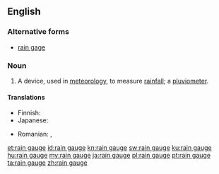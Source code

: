 ==English==

===Alternative forms===
* [[rain gage]] {{qualifier|USA}}

===Noun===
{{wikipedia}}
{{en-noun}}

# A device, used in [[meteorology]], to measure [[rainfall]]; a [[pluviometer]].

====Translations====
{{trans-top|device to measure rainfall}}
* Finnish: {{t|fi|sademittari}}
* Japanese: {{t+|ja|雨量計|tr=うりょうけい, uryōkei|sc=Jpan}}
{{trans-mid}}
* Romanian: {{t+|ro|pluviometru}}, {{t+|ro|udometru}}
{{trans-bottom}}

[[et:rain gauge]]
[[id:rain gauge]]
[[kn:rain gauge]]
[[sw:rain gauge]]
[[ku:rain gauge]]
[[hu:rain gauge]]
[[my:rain gauge]]
[[ja:rain gauge]]
[[pl:rain gauge]]
[[pt:rain gauge]]
[[ta:rain gauge]]
[[zh:rain gauge]]
